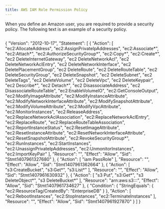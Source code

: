 ```yaml
---
title: AWS IAM Role Permission Policy
---
```


When you define an Amazon user, you are required to provide a security policy. The following text is an example of a security policy.

``` json
```

{ "Version": "2012-10-17", "Statement": \[ { "Action": \[ "ec2:AllocateAddress", "ec2:AssignPrivateIpAddresses", "ec2:Associate*", "ec2:Attach*", "ec2:AuthorizeSecurityGroup*", "ec2:Copy*", "ec2:Create*", "ec2 DeleteInternetGateway", "ec2 DeleteNetworkAcl", "ec2 DeleteNetworkAclEntry", "ec2 DeleteNetworkInterface", "ec2 DeletePlacementGroup", "ec2 DeleteRoute", "ec2 DeleteRouteTable", "ec2 DeleteSecurityGroup", "ec2 DeleteSnapshot", "ec2 DeleteSubnet", "ec2 DeleteTags", "ec2 DeleteVolume", "ec2 DeleteVpc", "ec2 DeleteKeypair", "ec2 Describe*", "ec2 Detach*", "ec2 DisassociateAddress", "ec2 DisassociateRouteTable", "ec2:EnableVolumeIO", "ec2:GetConsoleOutput", "ec2:ModifyImageAttribute", "ec2:ModifyInstanceAttribute", "ec2:ModifyNetworkInterfaceAttribute", "ec2:ModifySnapshotAttribute", "ec2:ModifyVolumeAttribute", "ec2:ModifyVpcAttribute", "ec2:MonitorInstances", "ec2:ReleaseAddress", "ec2:ReplaceNetworkAclAssociation", "ec2:ReplaceNetworkAclEntry", "ec2:ReplaceRoute", "ec2:ReplaceRouteTableAssociation", "ec2:ReportInstanceStatus", "ec2:ResetImageAttribute", "ec2:ResetInstanceAttribute", "ec2:ResetNetworkInterfaceAttribute", "ec2:ResetSnapshotAttribute", "ec2:RevokeSecurityGroup*", "ec2:RunInstances", "ec2:StartInstances", "ec2:UnassignPrivateIpAddresses", "ec2:UnmonitorInstances", "ec2:ImportKeyPair" \], "Resource": "", "Effect": "Allow", "Sid": "Stmt1407961327680" }, { "Action": \[ "iam PassRole" \], "Resource": "", "Effect": "Allow", "Sid": "Stmt1407961362664" }, { "Action": \[ "s3:CreateBucket", "s3:Get*", "s3:List*" \], "Resource": "", "Effect": "Allow", "Sid": "Stmt1407961630932" }, { "Action": \[ "s3 Put", "s3:Get*", "s3 DeleteObject*", "s3 DeleteBucket*" \], "Resource": "arn:aws:s3:::", "Effect": "Allow", "Sid": "Stmt1407961734627" }, { "Condition": { "StringEquals": { "ec2:ResourceTag/CreatedBy": "EnterpriseDB" } }, "Action": \[ "ec2:RebootInstances", "ec2:StopInstances", "ec2:TerminateInstances" \], "Resource": "", "Effect": "Allow", "Sid": "Stmt1407961927870" } \] }
